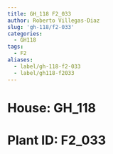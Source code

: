 ```yaml
---
title: GH_118 F2_033
author: Roberto Villegas-Diaz
slug: 'gh-118/f2-033'
categories:
  - GH118
tags:
  - F2
aliases:
  - label/gh-118-f2-033
  - label/gh118-f2033
---
```


# **House**: GH_118
# **Plant ID**: F2_033
